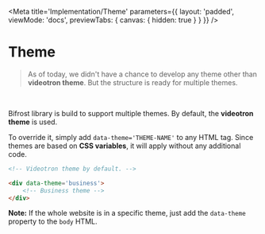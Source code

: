 

<Meta
    title='Implementation/Theme'
    parameters={{
        layout: 'padded',
        viewMode: 'docs',
        previewTabs: { canvas: { hidden: true } }
    }}
/>

# Theme

> As of today, we didn't have a chance to develop any theme other than **videotron theme**. But the structure is ready for multiple themes.

<br/>

Bifrost library is build to support multiple themes. By default, the **videotron theme** is used.

To override it, simply add `data-theme='THEME-NAME'` to any HTML tag.
Since themes are based on **CSS variables**, it will apply without any additional code.

```html
<!-- Videotron theme by default. -->

<div data-theme='business'>
    <!-- Business theme -->
</div>
```
**Note:** If the whole website is in a specific theme, just add the `data-theme` property to the `body` HTML.
